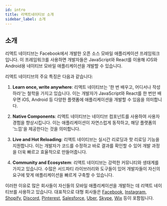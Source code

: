 ```yaml
---
id: intro
title: 리액트네이티브 소개
sidebar_label: 소개
---
```



<AdFitMobileBanner
  unit="DAN-YpcHf9p49U5ykXi8"
  className="adfit-top-mobile"
/>

## 소개

리액트 네이티브는 Facebook에서 개발한 오픈 소스 모바일 애플리케이션 프레임워크입니다. 이 프레임워크를 사용하면 개발자들은 JavaScript와 React를 이용해 iOS와 Android용 네이티브 모바일 애플리케이션을 개발할 수 있습니다.

리액트 네이티브의 주요 특징은 다음과 같습니다:

1. **Learn once, write anywhere**: 리액트 네이티브는 '한 번 배우고, 어디서나 작성하라'는 철학을 가지고 있습니다. 이는 개발자가 JavaScript와 React를 한 번만 배우면 iOS, Android 등 다양한 플랫폼에 애플리케이션을 개발할 수 있음을 의미합니다.

2. **Native Components**: 리액트 네이티브는 네이티브 컴포넌트를 사용하여 사용자 경험을 향상시킵니다. 이는 애플리케이션이 자연스럽게 동작하고, 해당 플랫폼의 '느낌'을 제공한다는 것을 의미합니다.

3. **Live and Hot Reloading**: 리액트 네이티브는 실시간 리로딩과 핫 리로딩 기능을 지원합니다. 이는 개발자가 코드를 수정하고 바로 결과를 확인할 수 있어 개발 과정을 더욱 빠르고 효율적으로 만들어줍니다.

4. **Community and Ecosystem**: 리액트 네이티브는 강력한 커뮤니티와 생태계를 가지고 있습니다. 수많은 서드파티 라이브러리와 도구들이 있어 개발자들이 자신의 요구에 맞게 애플리케이션을 빠르게 구축할 수 있습니다.

이러한 이유로 많은 회사들이 자신들의 모바일 애플리케이션을 개발하는 데 리액트 네이티브를 사용하고 있습니다. 대표적으로 대형 회사들은 [Facebook](https://www.facebook.com/), [Instagram](https://www.instagram.com/), [Shopify](https://www.shopify.com/), [Discord](https://discord.com/), [Pinterest](https://www.pinterest.com/), [Salesforce](https://www.salesforce.com/), [Uber](https://www.uber.com/), [Skype](https://www.skype.com/), [Wix](https://www.wix.com/) 등이 포함됩니다.

<AdFitMobileBanner
  unit="DAN-weLLBNA8C31gpo1t"
  className="adfit-bottom-mobile"
/>
